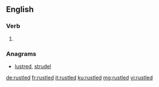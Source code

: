 ==English==

===Verb===
{{head|en|verb form}}

# {{en-past of|rustle}}

===Anagrams===
* [[lustred#English|lustred]], [[strudel#English|strudel]]

[[de:rustled]]
[[fr:rustled]]
[[it:rustled]]
[[ku:rustled]]
[[mg:rustled]]
[[vi:rustled]]